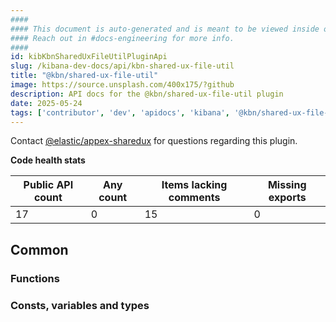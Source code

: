 ```yaml
---
####
#### This document is auto-generated and is meant to be viewed inside our experimental, new docs system.
#### Reach out in #docs-engineering for more info.
####
id: kibKbnSharedUxFileUtilPluginApi
slug: /kibana-dev-docs/api/kbn-shared-ux-file-util
title: "@kbn/shared-ux-file-util"
image: https://source.unsplash.com/400x175/?github
description: API docs for the @kbn/shared-ux-file-util plugin
date: 2025-05-24
tags: ['contributor', 'dev', 'apidocs', 'kibana', '@kbn/shared-ux-file-util']
---
```




Contact [@elastic/appex-sharedux](https://github.com/orgs/elastic/teams/appex-sharedux) for questions regarding this plugin.

**Code health stats**

| Public API count  | Any count | Items lacking comments | Missing exports |
|-------------------|-----------|------------------------|-----------------|
| 17 | 0 | 15 | 0 |

## Common

### Functions
<DocDefinitionList data={kbnSharedUxFileUtilObj.common.functions}/>

### Consts, variables and types
<DocDefinitionList data={kbnSharedUxFileUtilObj.common.misc}/>

